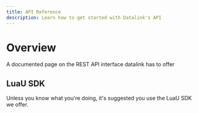---
title: API Reference
description: Learn how to get started with Datalink's API
---


# Overview
A documented page on the REST API interface datalink has to offer

## LuaU SDK
Unless you know what you're doing, it's suggested you use the LuaU SDK we offer.